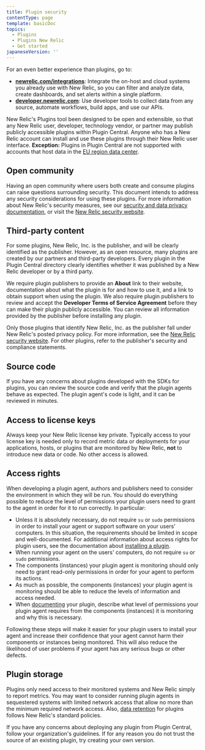 ```yaml
---
title: Plugin security
contentType: page
template: basicDoc
topics:
  - Plugins
  - Plugins New Relic
  - Get started
japaneseVersion: ''
---
```


<Callout variant="important">
  For an even better experience than plugins, go to:

  * **[newrelic.com/integrations](https://newrelic.com/integrations)**: Integrate the on-host and cloud systems you already use with New Relic, so you can filter and analyze data, create dashboards, and set alerts within a single platform.
  * **[developer.newrelic.com](https://developer.newrelic.com)**: Use developer tools to collect data from any source, automate workflows, build apps, and use our APIs.
</Callout>

New Relic's Plugins tool been designed to be open and extensible, so that any New Relic user, developer, technology vendor, or partner may publish publicly accessible plugins within Plugin Central. Anyone who has a New Relic account can install and use these plugins through their New Relic user interface. **Exception:** Plugins in Plugin Central are not supported with accounts that host data in the [EU region data center](/docs/using-new-relic/welcome-new-relic/get-started/our-eu-us-region-data-centers).

## Open community

Having an open community where users both create and consume plugins can raise questions surrounding security. This document intends to address any security considerations for using these plugins. For more information about New Relic's security measures, see our [security and data privacy documentation](/docs/security/new-relic-security/data-privacy/data-privacy-new-relic), or visit the [New Relic security website](https://newrelic.com/security).

## Third-party content

For some plugins, New Relic, Inc. is the publisher, and will be clearly identified as the publisher. However, as an open resource, many plugins are created by our partners and third-party developers. Every plugin in the Plugin Central directory clearly identifies whether it was published by a New Relic developer or by a third party.

We require plugin publishers to provide an **About** link to their website, documentation about what the plugin is for and how to use it, and a link to obtain support when using the plugin. We also require plugin publishers to review and accept the **Developer Terms of Service Agreement** before they can make their plugin publicly accessible. You can review all information provided by the publisher before installing any plugin.

Only those plugins that identify New Relic, Inc. as the publisher fall under New Relic's posted privacy policy. For more information, see the [New Relic security website](https://newrelic.com/security). For other plugins, refer to the publisher's security and compliance statements.

## Source code

If you have any concerns about plugins developed with the SDKs for plugins, you can review the source code and verify that the plugin agents behave as expected. The plugin agent's code is light, and it can be reviewed in minutes.

## Access to license keys

Always keep your New Relic license key private. Typically access to your license key is needed only to record metric data or deployments for your applications, hosts, or plugins that are monitored by New Relic, **not** to introduce new data or code. No other access is allowed.

## Access rights

When developing a plugin agent, authors and publishers need to consider the environment in which they will be run. You should do everything possible to reduce the level of permissions your plugin users need to grant to the agent in order for it to run correctly. In particular:

* Unless it is absolutely necessary, do not require `su` or `sudo` permissions in order to install your agent or support software on your users' computers. In this situation, the requirements should be limited in scope and well-documented. For additional information about access rights for plugin users, see the documentation about [installing a plugin](/docs/plugins/installing-a-plugin).
* When running your agent on the users' computers, do not require `su` or `sudo` permissions.
* The components (instances) your plugin agent is monitoring should only need to grant read-only permissions in order for your agent to perform its actions.
* As much as possible, the components (instances) your plugin agent is monitoring should be able to reduce the levels of information and access needed.
* When [documenting](/docs/plugin-dev/documenting-your-plugin) your plugin, describe what level of permissions your plugin agent requires from the components (instances) it is monitoring and why this is necessary.

Following these steps will make it easier for your plugin users to install your agent and increase their confidence that your agent cannot harm their components or instances being monitored. This will also reduce the likelihood of user problems if your agent has any serious bugs or other defects.

## Plugin storage

Plugins only need access to their monitored systems and New Relic simply to report metrics. You may want to consider running plugin agents in sequestered systems with limited network access that allow no more than the minimum required network access. Also, [data retention](/docs/accounts/original-accounts-billing/product-based-pricing/overview-data-retention-components) for plugins follows New Relic's standard policies.

If you have any concerns about deploying any plugin from Plugin Central, follow your organization's guidelines. If for any reason you do not trust the source of an existing plugin, try creating your own version.
